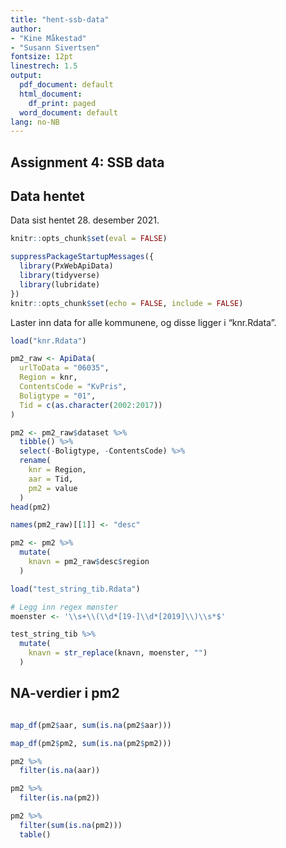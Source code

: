 ```yaml
---
title: "hent-ssb-data"
author:
- "Kine Måkestad"
- "Susann Sivertsen"
fontsize: 12pt
linestrech: 1.5
output:
  pdf_document: default
  html_document:
    df_print: paged
  word_document: default
lang: no-NB
---
```


## Assignment 4: SSB data

## Data hentet
Data sist hentet 28. desember 2021.

```r
knitr::opts_chunk$set(eval = FALSE)
```


```r
suppressPackageStartupMessages({
  library(PxWebApiData)
  library(tidyverse)
  library(lubridate)
})
knitr::opts_chunk$set(echo = FALSE, include = FALSE)
```

Laster inn data for alle kommunene, og disse ligger i "knr.Rdata". 

```r
load("knr.Rdata")
```


```r
pm2_raw <- ApiData(
  urlToData = "06035",
  Region = knr,
  ContentsCode = "KvPris",
  Boligtype = "01",
  Tid = c(as.character(2002:2017))
)
```


```r
pm2 <- pm2_raw$dataset %>% 
  tibble() %>% 
  select(-Boligtype, -ContentsCode) %>% 
  rename(
    knr = Region,
    aar = Tid,
    pm2 = value
  )
head(pm2)
```


```r
names(pm2_raw)[[1]] <- "desc"
```



```r
pm2 <- pm2 %>% 
  mutate(
    knavn = pm2_raw$desc$region
  )
```



```r
load("test_string_tib.Rdata")

# Legg inn regex mønster
moenster <- '\\s+\\(\\d*[19-]\\d*[2019]\\)\\s*$'
```



```r
test_string_tib %>% 
  mutate(
    knavn = str_replace(knavn, moenster, "")
  )
```

## NA-verdier i pm2

```r

```


```r
map_df(pm2$aar, sum(is.na(pm2$aar)))
```


```r
map_df(pm2$pm2, sum(is.na(pm2$pm2)))
```


```r
pm2 %>% 
  filter(is.na(aar))
```

```r
pm2 %>% 
  filter(is.na(pm2))
```


```r
pm2 %>%
  filter(sum(is.na(pm2)))
  table()
```

 





